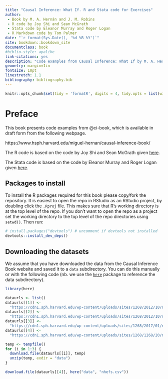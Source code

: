 ```yaml
--- 
title: "Causal Inference: What If. R and Stata code for Exercises"
author: 
 - Book by M. A. Hernán and J. M. Robins
 - R code by Joy Shi and Sean McGrath
 - Stata code by Eleanor Murray and Roger Logan
 - R Markdown code by Tom Palmer
date: "`r format(Sys.Date(), '%d %B %Y')`"
site: bookdown::bookdown_site
documentclass: book
#biblio-style: apalike
link-citations: yes
description: "Code examples from Causal Inference: What If by M. A. Hernán and J. M. Robins https://www.hsph.harvard.edu/miguel-hernan/causal-inference-book/"
geometry: margin=1in
fontsize: 10pt
linestretch: 1.1
bibliography: bibliography.bib
---
```


```r
knitr::opts_chunk$set(tidy = 'formatR', digits = 4, tidy.opts = list(width.cutoff = 60)) 
```

# Preface{-}

This book presents code examples from @ci-book, which is available in draft form from the following webpage.

https://www.hsph.harvard.edu/miguel-hernan/causal-inference-book/

The R code is based on the code by Joy Shi and Sean McGrath given [here](https://cdn1.sph.harvard.edu/wp-content/uploads/sites/1268/1268/20/Rcode_CIpart2.zip).

The Stata code is based on the code by Eleanor Murray and Roger Logan given [here](https://cdn1.sph.harvard.edu/wp-content/uploads/sites/1268/2019/11/stata_part2.zip).

## Packages to install
To install the R packages required for this book please copy/fork the repository. It is easiest to open the repo in RStudio as an RStudio project, by doubling click the `.Rproj` file. This makes sure that R's working directory is at the top level of the repo. If you don't want to open the repo as a project set the working directory to the top level of the repo directories using `setwd()`. Then run:
```r
# install.packages("devtools") # uncomment if devtools not installed
devtools::install_dev_deps()
```

## Downloading the datasets
We assume that you have downloaded the data from the Causal Inference Book website and saved it to a `data` subdirectory. You can do this manually or with the following code (nb. we use the [`here`](https://here.r-lib.org/) package to reference the data subdirectory).

```r
library(here)
```

```r
dataurls <- list()
dataurls[[1]] <- 
  "https://cdn1.sph.harvard.edu/wp-content/uploads/sites/1268/2012/10/nhefs_sas.zip"
dataurls[[2]] <- 
  "https://cdn1.sph.harvard.edu/wp-content/uploads/sites/1268/2012/10/nhefs_stata.zip"
dataurls[[3]] <- 
  "https://cdn1.sph.harvard.edu/wp-content/uploads/sites/1268/2017/01/nhefs_excel.zip"
dataurls[[4]] <- 
  "https://cdn1.sph.harvard.edu/wp-content/uploads/sites/1268/1268/20/nhefs.csv"

temp <- tempfile()
for (i in 1:3) {
  download.file(dataurls[[i]], temp)
  unzip(temp, exdir = "data")
}

download.file(dataurls[[4]], here("data", "nhefs.csv"))
```

\mainmatter
